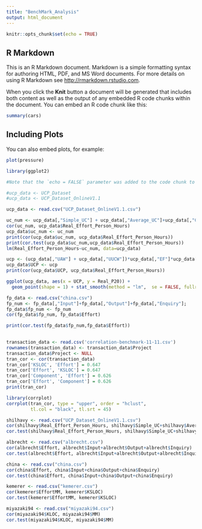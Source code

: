 ```yaml
---
title: "BenchMark_Analysis"
output: html_document
---
```


```r
knitr::opts_chunk$set(echo = TRUE)
```

## R Markdown

This is an R Markdown document. Markdown is a simple formatting syntax for authoring HTML, PDF, and MS Word documents. For more details on using R Markdown see <http://rmarkdown.rstudio.com>.

When you click the **Knit** button a document will be generated that includes both content as well as the output of any embedded R code chunks within the document. You can embed an R code chunk like this:

```r
summary(cars)
```

## Including Plots

You can also embed plots, for example:

```r
plot(pressure)

library(ggplot2)
```

```r
#Note that the `echo = FALSE` parameter was added to the code chunk to prevent printing of the R code that generated the plot.

#ucp_data <- UCP_Dataset
#ucp_data <- UCP_Dataset_OnlineV1.1

ucp_data <- read.csv("UCP_Dataset_OnlineV1.1.csv")

uc_num <- ucp_data[,"Simple_UC"] + ucp_data[,"Average_UC"]+ucp_data[,"Complex_UC"]
cor(uc_num, ucp_data$Real_Effort_Person_Hours)
ucp_data$uc_num <- uc_num
print(cor(ucp_data$uc_num, ucp_data$Real_Effort_Person_Hours))
print(cor.test(ucp_data$uc_num,ucp_data$Real_Effort_Person_Hours))
lm(Real_Effort_Person_Hours~uc_num, data=ucp_data)

ucp <- (ucp_data[,"UAW"] + ucp_data[,"UUCW"])*ucp_data[,"EF"]*ucp_data[,"TCF"]
ucp_data$UCP <- ucp
print(cor(ucp_data$UCP, ucp_data$Real_Effort_Person_Hours))

ggplot(ucp_data, aes(x = UCP, y = Real_P20)) +
  geom_point(shape = 1) + stat_smooth(method = "lm",  se = FALSE, fullrange = TRUE)

fp_data <- read.csv("china.csv")
fp_num <- fp_data[,"Input"]+fp_data[,"Output"]+fp_data[,"Enquiry"];
fp_data$fp_num <- fp_num
cor(fp_data$fp_num, fp_data$Effort)

print(cor.test(fp_data$fp_num,fp_data$Effort))
  
```

```r
transaction_data <- read.csv('correlation-benchmark-11-11.csv')
rownames(transaction_data) <- transaction_data$Project
transaction_data$Project <- NULL
tran_cor <- cor(transaction_data)
tran_cor['KSLOC', 'Effort'] = 0.647
tran_cor['Effort', 'KSLOC'] = 0.647
tran_cor['Component', 'Effort'] = 0.626
tran_cor['Effort', 'Component'] = 0.626
print(tran_cor)

library(corrplot)
corrplot(tran_cor, type = "upper", order = "hclust", 
         tl.col = "black", tl.srt = 45)
```

```r
shilhavy <- read.csv("UCP_Dataset_OnlineV1.1.csv")
cor(shilhavy$Real_Effort_Person_Hours, shilhavy$Simple_UC+shilhavy$Average_UC+shilhavy$Complex_UC)
cor.test(shilhavy$Real_Effort_Person_Hours, shilhavy$Simple_UC+shilhavy$Average_UC+shilhavy$Complex_UC)

albrecht <- read.csv("albrecht.csv")
cor(albrecht$Effort, albrecht$Input+albrecht$Output+albrecht$Inquiry)
cor.test(albrecht$Effort, albrecht$Input+albrecht$Output+albrecht$Inquiry)

china <- read.csv("china.csv")
cor(china$Effort, china$Input+china$Output+china$Enquiry)
cor.test(china$Effort, china$Input+china$Output+china$Enquiry)

kemerer <- read.csv("kemerer.csv")
cor(kemerer$EffortMM, kemerer$KSLOC)
cor.test(kemerer$EffortMM, kemerer$KSLOC)

miyazaki94 <- read.csv("miyazaki94.csv")
cor(miyazaki94$KLOC, miyazaki94$MM)
cor.test(miyazaki94$KLOC, miyazaki94$MM)
```

